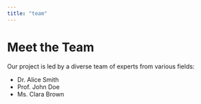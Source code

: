 ```yaml
---
title: "team"
---
```


# Meet the Team

Our project is led by a diverse team of experts from various fields:

-   Dr. Alice Smith
-   Prof. John Doe
-   Ms. Clara Brown
